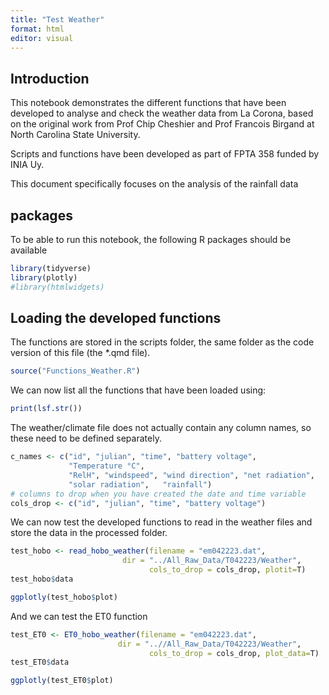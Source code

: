 ```yaml
---
title: "Test Weather"
format: html
editor: visual
---
```


## Introduction

This notebook demonstrates the different functions that have been developed to analyse and check the weather data from La Corona, based on the original work from Prof Chip Cheshier and Prof Francois Birgand at North Carolina State University.

Scripts and functions have been developed as part of FPTA 358 funded by INIA Uy.

This document specifically focuses on the analysis of the rainfall data

## packages

To be able to run this notebook, the following R packages should be available

```r
library(tidyverse) 
library(plotly) 
#library(htmlwidgets)
```

## Loading the developed functions

The functions are stored in the scripts folder, the same folder as the code version of this file (the \*.qmd file).

```r
source("Functions_Weather.R") 
```

We can now list all the functions that have been loaded using:

```r
print(lsf.str())
```

The weather/climate file does not actually contain any column names, so these need to be defined separately.

```r
c_names <- c("id", "julian", "time", "battery voltage", 
             "Temperature °C",
             "RelH", "windspeed", "wind direction", "net radiation",
             "solar radiation",   "rainfall")
# columns to drop when you have created the date and time variable
cols_drop <- c("id", "julian", "time", "battery voltage")
```

We can now test the developed functions to read in the weather files and store the data in the processed folder.

```r
test_hobo <- read_hobo_weather(filename = "em042223.dat", 
                         dir = "../All_Raw_Data/T042223/Weather",
                               cols_to_drop = cols_drop, plotit=T)
test_hobo$data

ggplotly(test_hobo$plot)

```

And we can test the ET0 function

```r
test_ET0 <- ET0_hobo_weather(filename = "em042223.dat", 
                        dir = "..//All_Raw_Data/T042223/Weather",
                               cols_to_drop = cols_drop, plot_data=T)
test_ET0$data

ggplotly(test_ET0$plot)
```
